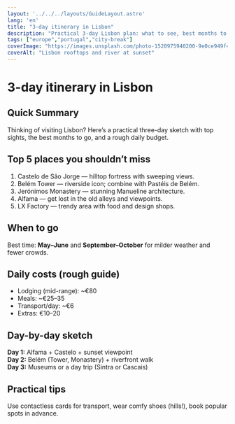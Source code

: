 ```yaml
---
layout: '../../../layouts/GuideLayout.astro'
lang: 'en'
title: "3-day itinerary in Lisbon"
description: "Practical 3-day Lisbon plan: what to see, best months to go, and a realistic daily budget."
tags: ["europe","portugal","city-break"]
coverImage: "https://images.unsplash.com/photo-1520975940200-9e0ce949f4b5?w=1600&q=80&auto=format&fit=crop"
coverAlt: "Lisbon rooftops and river at sunset"
---
```


# 3-day itinerary in Lisbon

## Quick Summary
Thinking of visiting Lisbon? Here’s a practical three-day sketch with top sights, the best months to go, and a rough daily budget.

## Top 5 places you shouldn’t miss
1. Castelo de São Jorge — hilltop fortress with sweeping views.
2. Belém Tower — riverside icon; combine with Pastéis de Belém.
3. Jerónimos Monastery — stunning Manueline architecture.
4. Alfama — get lost in the old alleys and viewpoints.
5. LX Factory — trendy area with food and design shops.

## When to go
Best time: **May–June** and **September–October** for milder weather and fewer crowds.

## Daily costs (rough guide)
- Lodging (mid-range): ~€80  
- Meals: ~€25–35  
- Transport/day: ~€6  
- Extras: €10–20

## Day-by-day sketch
**Day 1:** Alfama + Castelo + sunset viewpoint  
**Day 2:** Belém (Tower, Monastery) + riverfront walk  
**Day 3:** Museums or a day trip (Sintra or Cascais)

## Practical tips
Use contactless cards for transport, wear comfy shoes (hills!), book popular spots in advance.

<AdSlot variant="in-content" />
